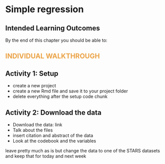 # Simple regression

## Intended Learning Outcomes {.unnumbered}

By the end of this chapter you should be able to:


## [Individual Walkthrough]{style="color: #EBA347; text-transform: uppercase;"} {.unnumbered}

## Activity 1: Setup

* create a new project
* create a new Rmd file and save it to your project folder
* delete everything after the setup code chunk 



## Activity 2: Download the data

* Download the data: link
* Talk about the files
* insert citation and abstract of the data
* Look at the codebook and the variables


leave pretty much as is but change the data to one of the STARS datasets and keep that for today and next week
